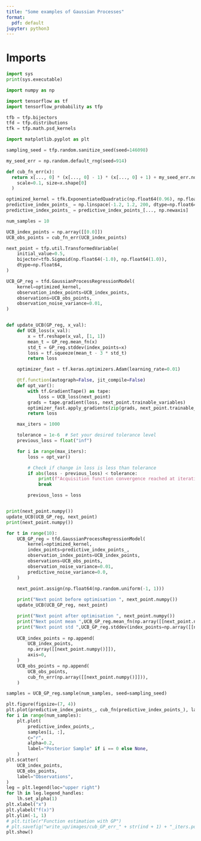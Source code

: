 ```yaml
---
title: "Some examples of Gaussian Processes"
format:
  pdf: default
jupyter: python3
---
```


# Imports

```python
import sys
print(sys.executable)
```

```python
import numpy as np

import tensorflow as tf
import tensorflow_probability as tfp

tfb = tfp.bijectors
tfd = tfp.distributions
tfk = tfp.math.psd_kernels

import matplotlib.pyplot as plt

sampling_seed = tfp.random.sanitize_seed(seed=146098)
```

```python
my_seed_err = np.random.default_rng(seed=914)

def cub_fn_err(x):
  return x[..., 0] * (x[..., 0] - 1) * (x[..., 0] + 1) + my_seed_err.normal(
    scale=0.1, size=x.shape[0]
  )

optimized_kernel = tfk.ExponentiatedQuadratic(np.float64(0.96), np.float64(0.72))
predictive_index_points_ = np.linspace(-1.2, 1.2, 200, dtype=np.float64)
predictive_index_points_ = predictive_index_points_[..., np.newaxis]

num_samples = 10
```


```python
UCB_index_points = np.array([[0.0]])
UCB_obs_points = cub_fn_err(UCB_index_points)

next_point = tfp.util.TransformedVariable(
    initial_value=0.5,
    bijector=tfb.Sigmoid(np.float64(-1.0), np.float64(1.0)),
    dtype=np.float64,
)

UCB_GP_reg = tfd.GaussianProcessRegressionModel(
    kernel=optimized_kernel,
    observation_index_points=UCB_index_points,
    observations=UCB_obs_points,
    observation_noise_variance=0.01,
)


def update_UCB(GP_reg, x_val):
    def UCB_loss(x_val):
        x = tf.reshape(x_val, [1, 1])
        mean_t = GP_reg.mean_fn(x)
        std_t = GP_reg.stddev(index_points=x)
        loss = tf.squeeze(mean_t - 3 * std_t)
        return loss

    optimizer_fast = tf.keras.optimizers.Adam(learning_rate=0.01)

    @tf.function(autograph=False, jit_compile=False)
    def opt_var():
        with tf.GradientTape() as tape:
            loss = UCB_loss(next_point)
        grads = tape.gradient(loss, next_point.trainable_variables)
        optimizer_fast.apply_gradients(zip(grads, next_point.trainable_variables))
        return loss

    max_iters = 1000

    tolerance = 1e-6  # Set your desired tolerance level
    previous_loss = float("inf")

    for i in range(max_iters):
        loss = opt_var()

        # Check if change in loss is less than tolerance
        if abs(loss - previous_loss) < tolerance:
            print(f"Acquisition function convergence reached at iteration {i+1}.")
            break

        previous_loss = loss


print(next_point.numpy())
update_UCB(UCB_GP_reg, next_point)
print(next_point.numpy())
```

```python
for t in range(10):
    UCB_GP_reg = tfd.GaussianProcessRegressionModel(
        kernel=optimized_kernel,
        index_points=predictive_index_points_,
        observation_index_points=UCB_index_points,
        observations=UCB_obs_points,
        observation_noise_variance=0.01,
        predictive_noise_variance=0.0,
    )

    next_point.assign(np.float64(np.random.uniform(-1, 1))) 
    
    print("Next point before optimisation ", next_point.numpy())
    update_UCB(UCB_GP_reg, next_point)

    print("Next point after optimisation ", next_point.numpy())
    print("Next point mean ",UCB_GP_reg.mean_fn(np.array([[next_point.numpy()]])))
    print("Next point std ",UCB_GP_reg.stddev(index_points=np.array([[next_point.numpy()]])))
    
    UCB_index_points = np.append(
        UCB_index_points,
        np.array([[next_point.numpy()]]),
        axis=0,
    )
    UCB_obs_points = np.append(
        UCB_obs_points,
        cub_fn_err(np.array([[next_point.numpy()]])),
    )

samples = UCB_GP_reg.sample(num_samples, seed=sampling_seed)

plt.figure(figsize=(7, 4))
plt.plot(predictive_index_points_, cub_fn(predictive_index_points_), label="True fn")
for i in range(num_samples):
    plt.plot(
        predictive_index_points_,
        samples[i, :],
        c="r",
        alpha=0.2,
        label="Posterior Sample" if i == 0 else None,
    )
plt.scatter(
    UCB_index_points,
    UCB_obs_points,
    label="Observations",
)
leg = plt.legend(loc="upper right")
for lh in leg.legend_handles:
    lh.set_alpha(1)
plt.xlabel("x")
plt.ylabel("f(x)")
plt.ylim(-1, 1)
# plt.title(r"Function estimation with GP")
# plt.savefig("write_up/images/cub_GP_err_" + str(ind + 1) + "_iters.pdf")
plt.show()
```